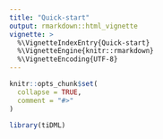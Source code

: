 ```yaml
---
title: "Quick-start"
output: rmarkdown::html_vignette
vignette: >
  %\VignetteIndexEntry{Quick-start}
  %\VignetteEngine{knitr::rmarkdown}
  %\VignetteEncoding{UTF-8}
---
```


```r
knitr::opts_chunk$set(
  collapse = TRUE,
  comment = "#>"
)
```

```r
library(tiDML)
```

